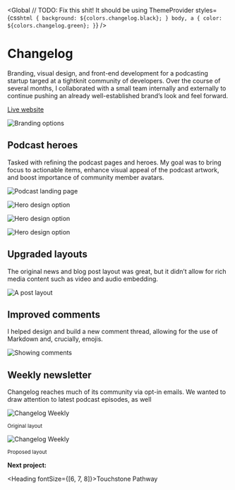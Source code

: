 
<SEO title="Changelog" />

<Global
  // TODO: Fix this shit! It should be using ThemeProvider
  styles={css`
    html {
      background: ${colors.changelog.black};
    }
    body,
    a {
      color: ${colors.changelog.green};
    }
  `}
/>

<Container>

# Changelog

Branding, visual design, and front-end development for a podcasting startup targed at a tightknit community of developers. Over the course of several months, I collaborated with a small team internally and externally to continue pushing an already well-established brand&rsquo;s look and feel forward.

[Live website](https://changelog.com/)

</Container>

<Container width={sizes.medium}>

![Branding options](../../images/changelog/podcasts-brand.jpg)

</Container>

<!-- /// NEW SECTION \\\ -->

<Container text>

## Podcast heroes

Tasked with refining the podcast pages and heroes. My goal was to bring focus to actionable items, enhance visual appeal of the podcast artwork, and boost importance of community member avatars.

</Container>

<Container width={sizes.large}>

![Podcast landing page](../../images/changelog/podcasts-1.jpg)

![Hero design option](../../images/changelog/hero-1.jpg)

![Hero design option](../../images/changelog/hero-2.jpg)

![Hero design option](../../images/changelog/hero-5.jpg)

</Container>

<!-- /// NEW SECTION \\\ -->

<Container text>

## Upgraded layouts

The original news and blog post layout was great, but it didn&rsquo;t allow for rich media content such as video and audio embedding.

</Container>

<Container width={sizes.medium}>

![A post layout](../../images/changelog/post-view.jpg)

<Container text>

## Improved comments

I helped design and build a new comment thread, allowing for the use of Markdown and, crucially, emojis.

</Container>

![Showing comments](../../images/changelog/comments.png)

</Container>

<!-- /// NEW SECTION \\\ -->

<Container text>

## Weekly newsletter

Changelog reaches much of its community via opt-in emails. We wanted to draw attention to latest podcast episodes, as well

</Container>

<Container grid width={sizes.large}>

<Box>

![Changelog Weekly](../../images/changelog/weekly-old.jpg)

<small>Original layout</small>

</Box>

<Box>

![Changelog Weekly](../../images/changelog/weekly-alt.jpg)

<small>Proposed layout</small>

</Box>

</Container>

<!-- /// NEXT PROJECT \\\ -->

<Container text>

**Next project:**

<Link to='/work/touchstone'>

<Heading fontSize={[6, 7, 8]}>Touchstone Pathway</Heading>

</Link>

</Container>
